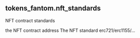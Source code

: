 ## tokens_fantom.nft_standards 
NFT contract standards


<ParamField path="contract_address">
the NFT contract address
</ParamField>
<ParamField path="standard">
The NFT standard erc721/erc1155/...
</ParamField>
